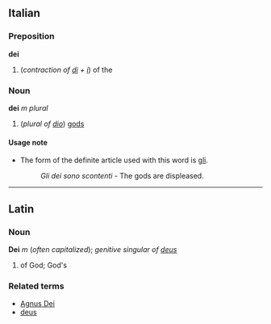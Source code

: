 ==Italian==
===Preposition===
'''dei'''

#(''contraction of [[di]] + [[i#Italian|i]]'') of the

===Noun===
'''dei''' ''m plural''

#(''plural of [[dio]]'') [[god]]s

====Usage note====
*The form of the definite article used with this word is [[gli]].
*:''Gli dei sono scontenti'' - The gods are displeased.

----
==Latin==
===Noun===
'''Dei''' ''m'' (''often capitalized''); ''genitive singular of'' ''[[deus]]''

# of God; God's

===Related terms===
*[[Agnus Dei]]
*[[deus]]